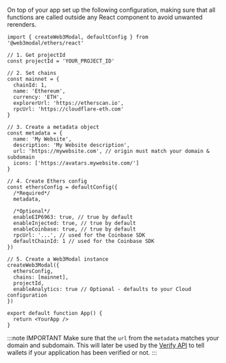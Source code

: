 
On top of your app set up the following configuration, making sure that all functions are called outside any React component to avoid unwanted rerenders.

```tsx
import { createWeb3Modal, defaultConfig } from '@web3modal/ethers/react'

// 1. Get projectId
const projectId = 'YOUR_PROJECT_ID'

// 2. Set chains
const mainnet = {
  chainId: 1,
  name: 'Ethereum',
  currency: 'ETH',
  explorerUrl: 'https://etherscan.io',
  rpcUrl: 'https://cloudflare-eth.com'
}

// 3. Create a metadata object
const metadata = {
  name: 'My Website',
  description: 'My Website description',
  url: 'https://mywebsite.com', // origin must match your domain & subdomain
  icons: ['https://avatars.mywebsite.com/']
}

// 4. Create Ethers config
const ethersConfig = defaultConfig({
  /*Required*/
  metadata,

  /*Optional*/
  enableEIP6963: true, // true by default
  enableInjected: true, // true by default
  enableCoinbase: true, // true by default
  rpcUrl: '...', // used for the Coinbase SDK
  defaultChainId: 1 // used for the Coinbase SDK
})

// 5. Create a Web3Modal instance
createWeb3Modal({
  ethersConfig,
  chains: [mainnet],
  projectId,
  enableAnalytics: true // Optional - defaults to your Cloud configuration
})

export default function App() {
  return <YourApp />
}
```

:::note IMPORTANT
Make sure that the `url` from the `metadata` matches your domain and subdomain. This will later be used by the [Verify API](../../../../cloud/verify.md) to tell wallets if your application has been verified or not.
:::
